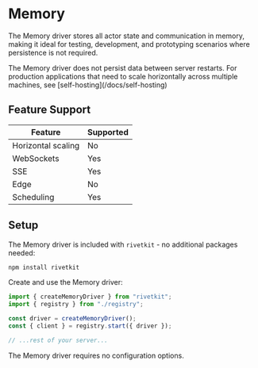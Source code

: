 # Memory

The Memory driver stores all actor state and communication in memory, making it ideal for testing, development, and prototyping scenarios where persistence is not required.

<Info>
The Memory driver does not persist data between server restarts. For production applications that need to scale horizontally across multiple machines, see [self-hosting](/docs/self-hosting)
</Info>

## Feature Support

| Feature | Supported |
| --- | --- |
| Horizontal scaling | No |
| WebSockets | Yes |
| SSE | Yes |
| Edge | No |
| Scheduling | Yes |

## Setup

<Steps>
<Step title="Install packages">

The Memory driver is included with `rivetkit` - no additional packages needed:

```bash
npm install rivetkit
```

</Step>

<Step title="Configure the driver">

Create and use the Memory driver:

```typescript {{"title":"server.ts"}}
import { createMemoryDriver } from "rivetkit";
import { registry } from "./registry";

const driver = createMemoryDriver();
const { client } = registry.start({ driver });

// ...rest of your server...
```

The Memory driver requires no configuration options.

</Step>
</Steps>

